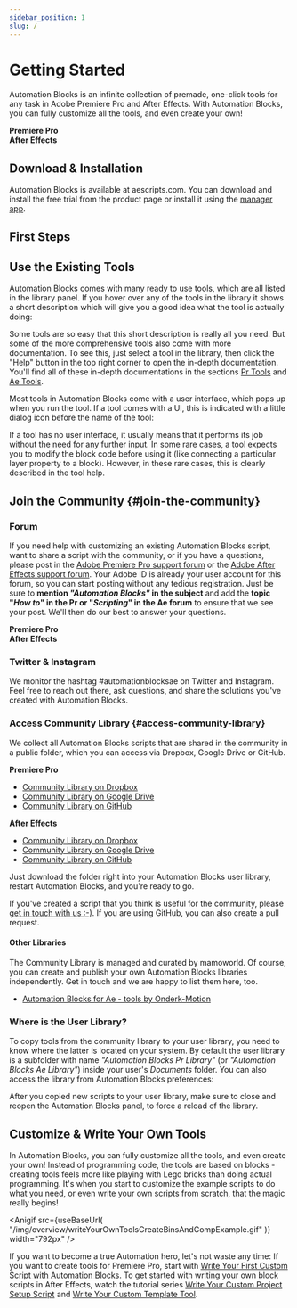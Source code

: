 ```yaml
---
sidebar_position: 1
slug: /
---
```



# Getting Started

Automation Blocks is an infinite collection of premade, one-click tools for any task in Adobe Premiere Pro and After Effects. With Automation Blocks, you can fully customize all the tools, and even create your own!

<div className="two-column-layout">
    <div className="left-column">
        <strong>Premiere Pro</strong>
        <Youtube id="FVEA-WCvFwY" />
    </div>
    <div className="right-column">
        <strong>After Effects</strong>
        <Youtube id="g2ZDwDXJv5Y" />
    </div>
</div>



## Download & Installation

Automation Blocks is available at aescripts.com. You can download and install the free trial from the product page or install it using the [manager app](https://aescripts.com/learn/aescripts-aeplugins-manager-app/).

<RoundButton
  url="https://aescripts.com/automation-blocks-for-premiere-pro/"
  label="Get Automation Blocks for Pr"
/>

<RoundButton
  url="https://aescripts.com/automation-blocks-for-after-effects/"
  label="Get Automation Blocks for Ae"
/>

## First Steps

<Youtube id="0wwQM7NpUzI" />

## Use the Existing Tools

Automation Blocks comes with many ready to use tools, which are all listed in the library panel.
If you hover over any of the tools in the library it shows a short description which will give you a good idea what the tool is actually doing:

<RetinaImg
  src="/img/overview/toolsHelpAndHelpTip.png"
  alt="help in the Automation Blocks library"
/>

Some tools are so easy that this short description is really all you need. But some of the more comprehensive tools also come with more documentation. To see this, just select a tool in the library, then click the "Help" button in the top right corner to open the in-depth documentation. You'll find all of these in-depth documentations in the sections [Pr Tools](tools-pr/overviewToolsPr) and [Ae Tools](tools-ae/overviewToolsAe).

Most tools in Automation Blocks come with a user interface, which pops up when you run the tool. If a tool comes with a UI, this is indicated with a little dialog icon before the name of the tool:

<RetinaImg
  src="/img/overview/libraryUiIconExplanation.png"
  alt="icon indicating that tool has a user interface"
/>

If a tool has no user interface, it usually means that it performs its job without the need for any further input. In some rare cases, a tool expects you to modify the block code before using it (like connecting a particular layer property to a block). However, in these rare cases, this is clearly described in the tool help.

## Join the Community {#join-the-community}

### Forum

If you need help with customizing an existing Automation Blocks script, want to share a script with the community, or if you have a questions, please post in the [Adobe Premiere Pro support forum](https://community.adobe.com/t5/premiere-pro/ct-p/ct-premiere-pro) or the [Adobe After Effects support forum](https://community.adobe.com/t5/after-effects/ct-p/ct-after-effects?page=1&sort=latest_replies&filter=unresolved&lang=all&tabid=discussions).
Your Adobe ID is already your user account for this forum, so you can start posting without any tedious registration. Just be sure to **mention _"Automation Blocks"_ in the subject** and add the **topic "_How to_" in the Pr or "_Scripting_" in the Ae forum** to ensure that we see your post. We'll then do our best to answer your questions.

<div className="two-column-layout">
    <div className="left-column">
        <strong>Premiere Pro</strong>
        <a href="https://community.adobe.com/t5/forums/postpage/board-id/premiere-pro" style={{border: "2px solid", display: "block"}}>
            <RetinaImg src="/img/overview/postAdobeForumPr.png" alt="post questions in the Premiere Pro forum"/>
        </a>
    </div>
    <div className="right-column">
        <strong>After Effects</strong>
        <a href="https://community.adobe.com/t5/forums/postpage/board-id/after-effects"  style={{ border: "2px solid", display: "block" }}>
            <RetinaImg src="/img/overview/postAdobeForumAe.png" alt="post questions in the After Effects forum"/>
        </a>
    </div>
</div>

### Twitter & Instagram

We monitor the hashtag #automationblocksae on Twitter and Instagram. Feel free to reach out there, ask questions, and share the solutions you've created with Automation Blocks.

### Access Community Library {#access-community-library}

We collect all Automation Blocks scripts that are shared in the community in a public folder, which you can access via Dropbox, Google Drive or GitHub.

<div className="two-column-layout">
    <div className="left-column">
        <strong>Premiere Pro</strong>
        <ul>
        <li><a href="https://www.dropbox.com/scl/fo/55q5ba1q262zr6j6zuc5t/h?rlkey=u5zukx7hthj0edmkj0t9zxojc&dl=0">Community Library on Dropbox</a></li>
        <li><a href="https://drive.google.com/drive/folders/19hr4w7_jhnrrKKM_1ISUydsUjFcaXmx7?usp=sharing">Community Library on Google Drive</a></li>
        <li><a href="https://github.com/mamoworld/automation-blocks-pr-community-library">Community Library on GitHub</a></li>
        </ul>
    </div>
    <div className="right-column">
        <strong>After Effects</strong>
       <ul>
        <li><a href="https://www.dropbox.com/sh/1x8juwu30hf1p0o/AAA1nQmbqglqVu22bS5WEJPZa?dl=0">Community Library on Dropbox</a></li>
        <li><a href="https://drive.google.com/drive/folders/1-2VPXG_fsxyeNqVGBUEKI7eTd3e_n5qy?usp=sharing">Community Library on Google Drive</a></li>
        <li><a href="https://github.com/mamoworld/automation-blocks-ae-community-library">Community Library on GitHub</a></li>
        </ul>
    </div>
</div>

Just download the folder right into your Automation Blocks user library, restart Automation Blocks, and you're ready to go.

If you've created a script that you think is useful for the community, please [get in touch with us :-)](mailto:info@mamoworld.com). If you are using GitHub, you can also create a pull request.

#### Other Libraries

The Community Library is managed and curated by mamoworld. Of course, you can create and publish your own Automation Blocks libraries independently. Get in touch and we are happy to list them here, too.

- [Automation Blocks for Ae - tools by Onderk-Motion](https://github.com/onderk-motion/Automation-Blocks-Tools)


### Where is the User Library?

To copy tools from the community library to your user library, you need to know where the latter is located on your system.
By default the user library is a subfolder with name _"Automation Blocks Pr Library"_ (or _"Automation Blocks Ae Library"_) inside your user's _Documents_ folder.
You can also access the library from Automation Blocks preferences:

<RetinaImg
  src="/img/overview/findUserLibraryFolder.png"
  alt="find Automation Blocks Ae Library folder"
/>

After you copied new scripts to your user library, make sure to close and reopen the Automation Blocks panel, to force a reload of the library.

## Customize & Write Your Own Tools

In Automation Blocks, you can fully customize all the tools, and even create your own! Instead of programming code, the tools are based on blocks - creating tools feels more like playing with Lego bricks than doing actual programming. It's when you start to customize the example scripts to do what you need, or even write your own scripts from scratch, that the magic really begins!

<Anigif
  src={useBaseUrl(
    "/img/overview/writeYourOwnToolsCreateBinsAndCompExample.gif"
  )}
  width="792px"
/>

If you want to become a true Automation hero, let's not waste any time: If you want to create tools for Premiere Pro, start with [Write Your First Custom Script with Automation Blocks](tutorials-pr/firstSteps). To get started with writing your own block scripts in After Effects, watch the tutorial series [Write Your Custom Project Setup Script](tutorials-ae/writeCustomProjectSetupScript) and [Write Your Custom Template Tool](tutorials-ae/writeCustomTemplateTool).
